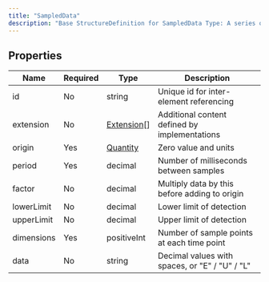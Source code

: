 ```yaml
---
title: "SampledData"
description: "Base StructureDefinition for SampledData Type: A series of measurements taken by a device, with upper and lower limits. There may be more than one dimension in the data."
---
```


## Properties

| Name       | Required | Type                                                  | Description                                    |
| ---------- | -------- | ----------------------------------------------------- | ---------------------------------------------- |
| id         | No       | string                                                | Unique id for inter-element referencing        |
| extension  | No       | [Extension](/medical-api/fhir/data-types/extension)[] | Additional content defined by implementations  |
| origin     | Yes      | [Quantity](/medical-api/fhir/data-types/quantity)     | Zero value and units                           |
| period     | Yes      | decimal                                               | Number of milliseconds between samples         |
| factor     | No       | decimal                                               | Multiply data by this before adding to origin  |
| lowerLimit | No       | decimal                                               | Lower limit of detection                       |
| upperLimit | No       | decimal                                               | Upper limit of detection                       |
| dimensions | Yes      | positiveInt                                           | Number of sample points at each time point     |
| data       | No       | string                                                | Decimal values with spaces, or "E" / "U" / "L" |
